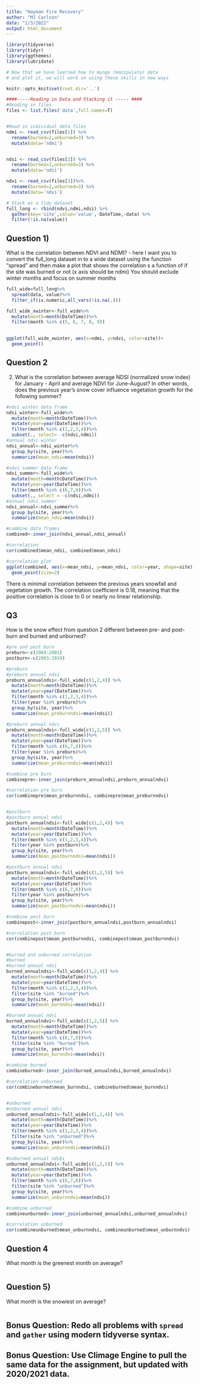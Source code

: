 ```yaml
---
title: "Hayman Fire Recovery"
author: "MJ Carlson"
date: "2/3/2022"
output: html_document
---
```


```r
library(tidyverse)
library(tidyr)
library(ggthemes)
library(lubridate)

# Now that we have learned how to munge (manipulate) data
# and plot it, we will work on using these skills in new ways

knitr::opts_knit$set(root.dir='..')
```


```r
####-----Reading in Data and Stacking it ----- ####
#Reading in files
files <- list.files('data',full.names=T)


#Read in individual data files
ndmi <- read_csv(files[1]) %>% 
  rename(burned=2,unburned=3) %>%
  mutate(data='ndmi')


ndsi <- read_csv(files[2]) %>% 
  rename(burned=2,unburned=3) %>%
  mutate(data='ndsi')

ndvi <- read_csv(files[3])%>% 
  rename(burned=2,unburned=3) %>%
  mutate(data='ndvi')

# Stack as a tidy dataset
full_long <- rbind(ndvi,ndmi,ndsi) %>%
  gather(key='site',value='value',-DateTime,-data) %>%
  filter(!is.na(value))


```




## Question 1) 

What is the correlation between NDVI and NDMI? - here I want you to
convert the full_long dataset in to a wide dataset using the 
function "spread" and then make a plot that shows the correlation s a
function of if the site was burned or not (x axis should be ndmi)
You should exclude winter months and focus on summer months


```r
full_wide=full_long%>%
  spread(data, value)%>%
  filter_if(is.numeric,all_vars(!is.na(.)))

full_wide_xwinter<-full_wide%>%
  mutate(month=month(DateTime))%>%
  filter(month %in% c(5, 6, 7, 8, 9))
  

ggplot(full_wide_xwinter, aes(x=ndmi, y=ndvi, color=site))+
  geom_point()

```




## Question 2 

2) What is the correlation between average NDSI (normalized
 snow index) for January - April and average NDVI for June-August?
In other words, does the previous year's snow cover influence vegetation
 growth for the following summer?

```r
#ndsi winter data frame
ndsi_winter<-full_wide%>%
  mutate(month=month(DateTime))%>%
  mutate(year=year(DateTime))%>%
  filter(month %in% c(1,2,3,4))%>%
  subset(., select= -c(ndvi,ndmi))
#annual ndsi winter
ndsi_annual<-ndsi_winter%>%
  group_by(site, year)%>%
  summarize(mean_ndsi=mean(ndsi))

#ndvi summer data frame
ndvi_summer<-full_wide%>%
  mutate(month=month(DateTime))%>%
  mutate(year=year(DateTime))%>%
  filter(month %in% c(6,7,8))%>%
  subset(., select = -c(ndsi,ndmi))
#annual ndvi summer
ndvi_annual<-ndvi_summer%>%
  group_by(site, year)%>%
  summarize(mean_ndvi=mean(ndvi))

#combine data frames
combined<-inner_join(ndvi_annual,ndsi_annual)

#correlation
cor(combined$mean_ndsi, combined$mean_ndvi)

#correlation plot
ggplot(combined, aes(x=mean_ndsi, y=mean_ndvi, color=year, shape=site))+
  geom_point(size=2)

```

There is minimal correlation between the previous years snowfall and vegetation growth. The correlation coefficient is 0.18, meaning that the positive correlation is close to 0 or nearly no linear relationship.

## Q3

How is the snow effect from question 2 different between pre- and post-burn
and burned and unburned? 

```r
#pre and post burn
preburn<-c(1984:2001)
postburn<-c(2003:2019)

#preburn
#preburn annual ndsi
preburn_annualndsi<-full_wide[c(1,2,4)] %>%
  mutate(month=month(DateTime))%>%
  mutate(year=year(DateTime))%>%
  filter(month %in% c(1,2,3,4))%>% 
  filter(year %in% preburn)%>%
  group_by(site, year)%>%
  summarize(mean_preburnndsi=mean(ndsi))

#preburn annual ndvi
preburn_annualndvi<-full_wide[c(1,2,5)] %>%
  mutate(month=month(DateTime))%>%
  mutate(year=year(DateTime))%>%
  filter(month %in% c(6,7,8))%>% 
  filter(year %in% preburn)%>%
  group_by(site, year)%>%
  summarize(mean_preburnndvi=mean(ndvi))

#combine pre burn
combinepre<-inner_join(preburn_annualndsi,preburn_annualndvi)

#correlation pre burn
cor(combinepre$mean_preburnndsi, combinepre$mean_preburnndvi)


#postburn
#postburn annual ndsi
postburn_annualndsi<-full_wide[c(1,2,4)] %>%
  mutate(month=month(DateTime))%>%
  mutate(year=year(DateTime))%>%
  filter(month %in% c(1,2,3,4))%>% 
  filter(year %in% postburn)%>%
  group_by(site, year)%>%
  summarize(mean_postburnndsi=mean(ndsi))

#postburn annual ndvi
postburn_annualndvi<-full_wide[c(1,2,5)] %>%
  mutate(month=month(DateTime))%>%
  mutate(year=year(DateTime))%>%
  filter(month %in% c(6,7,8))%>% 
  filter(year %in% postburn)%>%
  group_by(site, year)%>%
  summarize(mean_postburnndvi=mean(ndvi))

#combine post burn
combinepost<-inner_join(postburn_annualndsi,postburn_annualndvi)

#correlation post burn
cor(combinepost$mean_postburnndsi, combinepost$mean_postburnndvi)


#burned and unburned correlation
#burned
#burned annual ndsi
burned_annualndsi<-full_wide[c(1,2,4)] %>%
  mutate(month=month(DateTime))%>%
  mutate(year=year(DateTime))%>%
  filter(month %in% c(1,2,3,4))%>% 
  filter(site %in% "burned")%>%
  group_by(site, year)%>%
  summarize(mean_burnndsi=mean(ndsi))

#burned annual ndvi
burned_annualndvi<-full_wide[c(1,2,5)] %>%
  mutate(month=month(DateTime))%>%
  mutate(year=year(DateTime))%>%
  filter(month %in% c(6,7,8))%>% 
  filter(site %in% "burned")%>%
  group_by(site, year)%>%
  summarize(mean_burnndvi=mean(ndvi))

#combine burned
combineburned<-inner_join(burned_annualndsi,burned_annualndvi)

#correlation unburned
cor(combineburned$mean_burnndsi, combineburned$mean_burnndvi)


#unburned
#unburned annual ndsi
unburned_annualndsi<-full_wide[c(1,2,4)] %>%
  mutate(month=month(DateTime))%>%
  mutate(year=year(DateTime))%>%
  filter(month %in% c(1,2,3,4))%>% 
  filter(site %in% "unburned")%>%
  group_by(site, year)%>%
  summarize(mean_unburnndsi=mean(ndsi))

#unburned annual ndvbi
unburned_annualndvi<-full_wide[c(1,2,5)] %>%
  mutate(month=month(DateTime))%>%
  mutate(year=year(DateTime))%>%
  filter(month %in% c(6,7,8))%>% 
  filter(site %in% "unburned")%>%
  group_by(site, year)%>%
  summarize(mean_unburnndvi=mean(ndvi))

#combine unburned
combineunburned<-inner_join(unburned_annualndsi,unburned_annualndvi)

#correlation unburned
cor(combineunburned$mean_unburnndsi, combineunburned$mean_unburnndvi)

```




## Question 4

What month is the greenest month on average? 

```r

```




## Question 5) 

What month is the snowiest on average?

```r

```




## Bonus Question: Redo all problems with `spread` and `gather` using modern tidyverse syntax. 


## Bonus Question: Use Climage Engine to pull the same data for the assignment, but updated with 2020/2021 data.




